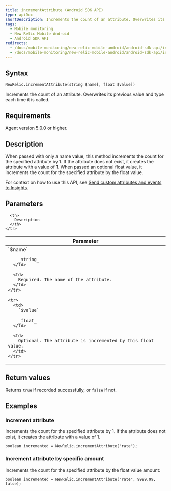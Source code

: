 ```yaml
---
title: incrementAttribute (Android SDK API)
type: apiDoc
shortDescription: Increments the count of an attribute. Overwrites its previous value and type each time it is called.
tags:
  - Mobile monitoring
  - New Relic Mobile Android
  - Android SDK API
redirects:
  - /docs/mobile-monitoring/new-relic-mobile-android/android-sdk-api/incrementattribute-android-agent-api
  - /docs/mobile-monitoring/new-relic-mobile-android/android-sdk-api/incrementattribute-android-sdk-api
---
```


## Syntax

```
NewRelic.incrementAttribute(string $name[, float $value])
```

Increments the count of an attribute. Overwrites its previous value and type each time it is called.

## Requirements

Agent version 5.0.0 or higher.

## Description

When passed with only a name value, this method increments the count for the specified attribute by 1. If the attribute does not exist, it creates the attribute with a value of 1. When passed an optional float value, it increments the count for the specified attribute by the float value.

For context on how to use this API, see [Send custom attributes and events to Insights](/docs/mobile-monitoring/new-relic-mobile-android/install-configure/work-android-sdk-api#attributes-events-insights).

## Parameters

<Table>
  <thead>
    <tr>
      <th width="25%">
        Parameter
      </th>

      <th>
        Description
      </th>
    </tr>
  </thead>

  <tbody>
    <tr>
      <td>
        `$name`

        _string_
      </td>

      <td>
        Required. The name of the attribute.
      </td>
    </tr>

    <tr>
      <td>
        `$value`

        _float_
      </td>

      <td>
        Optional. The attribute is incremented by this float value.
      </td>
    </tr>
  </tbody>
</Table>

## Return values

Returns `true` if recorded successfully, or `false` if not.

## Examples

### Increment attribute

Increments the count for the specified attribute by 1. If the attribute does not exist, it creates the attribute with a value of 1.

```
boolean incremented = NewRelic.incrementAttribute("rate");
```

### Increment attribute by specific amount

Increments the count for the specified attribute by the float value amount:

```
boolean incremented = NewRelic.incrementAttribute("rate", 9999.99, false);
```
